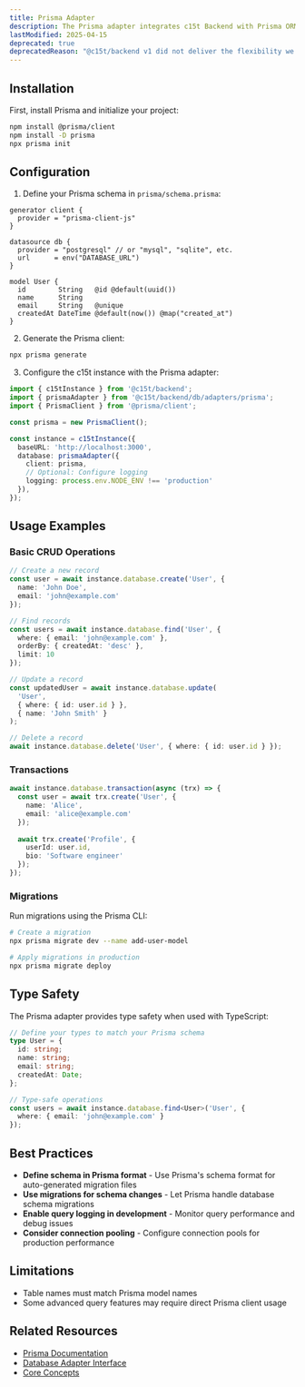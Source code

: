 ```yaml
---
title: Prisma Adapter
description: The Prisma adapter integrates c15t Backend with Prisma ORM, providing type-safe database access with migration support and automatic schema generation.
lastModified: 2025-04-15
deprecated: true
deprecatedReason: "@c15t/backend v1 did not deliver the flexibility we wanted and fell short of our standards. It is now deprecated as we work on a full rewrite, with v2 entering canary soon. This does not affect Consent.io deployments, which remain stable"
---
```


## Installation

First, install Prisma and initialize your project:

```bash
npm install @prisma/client
npm install -D prisma
npx prisma init
```

## Configuration

1. Define your Prisma schema in `prisma/schema.prisma`:

```prisma
generator client {
  provider = "prisma-client-js"
}

datasource db {
  provider = "postgresql" // or "mysql", "sqlite", etc.
  url      = env("DATABASE_URL")
}

model User {
  id        String   @id @default(uuid())
  name      String
  email     String   @unique
  createdAt DateTime @default(now()) @map("created_at")
}
```

2. Generate the Prisma client:

```bash
npx prisma generate
```

3. Configure the c15t instance with the Prisma adapter:

```typescript
import { c15tInstance } from '@c15t/backend';
import { prismaAdapter } from '@c15t/backend/db/adapters/prisma';
import { PrismaClient } from '@prisma/client';

const prisma = new PrismaClient();

const instance = c15tInstance({
  baseURL: 'http://localhost:3000',
  database: prismaAdapter({ 
    client: prisma,
    // Optional: Configure logging
    logging: process.env.NODE_ENV !== 'production'
  }),
});
```

## Usage Examples

### Basic CRUD Operations

```typescript
// Create a new record
const user = await instance.database.create('User', {
  name: 'John Doe',
  email: 'john@example.com'
});

// Find records
const users = await instance.database.find('User', {
  where: { email: 'john@example.com' },
  orderBy: { createdAt: 'desc' },
  limit: 10
});

// Update a record
const updatedUser = await instance.database.update(
  'User',
  { where: { id: user.id } },
  { name: 'John Smith' }
);

// Delete a record
await instance.database.delete('User', { where: { id: user.id } });
```

### Transactions

```typescript
await instance.database.transaction(async (trx) => {
  const user = await trx.create('User', { 
    name: 'Alice',
    email: 'alice@example.com'
  });
  
  await trx.create('Profile', { 
    userId: user.id,
    bio: 'Software engineer'
  });
});
```

### Migrations

Run migrations using the Prisma CLI:

```bash
# Create a migration
npx prisma migrate dev --name add-user-model

# Apply migrations in production
npx prisma migrate deploy
```

## Type Safety

The Prisma adapter provides type safety when used with TypeScript:

```typescript
// Define your types to match your Prisma schema
type User = {
  id: string;
  name: string;
  email: string;
  createdAt: Date;
};

// Type-safe operations
const users = await instance.database.find<User>('User', {
  where: { email: 'john@example.com' }
});
```

## Best Practices

- **Define schema in Prisma format** - Use Prisma's schema format for auto-generated migration files
- **Use migrations for schema changes** - Let Prisma handle database schema migrations
- **Enable query logging in development** - Monitor query performance and debug issues
- **Consider connection pooling** - Configure connection pools for production performance

## Limitations

- Table names must match Prisma model names
- Some advanced query features may require direct Prisma client usage

## Related Resources

- [Prisma Documentation](https://www.prisma.io/docs)
- [Database Adapter Interface](/backend/database-adapters)
- [Core Concepts](/backend/core-concepts)
